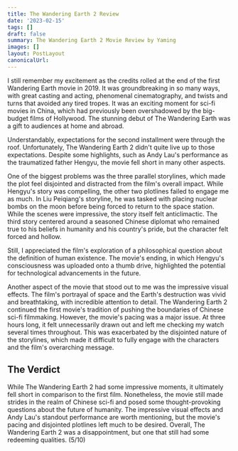 ```yaml
---
title: The Wandering Earth 2 Review
date: '2023-02-15'
tags: []
draft: false
summary: The Wandering Earth 2 Movie Review by Yaming
images: []
layout: PostLayout
canonicalUrl:
---
```

I still remember my excitement as the credits rolled at the end of the first Wandering Earth movie in 2019. It was groundbreaking in so many ways, with great casting and acting, phenomenal cinematography, and twists and turns that avoided any tired tropes. It was an exciting moment for sci-fi movies in China, which had previously been overshadowed by the big-budget films of Hollywood. The stunning debut of The Wandering Earth was a gift to audiences at home and abroad. 

Understandably, expectations for the second installment were through the roof. Unfortunately, The Wandering Earth 2 didn't quite live up to those expectations. Despite some highlights, such as Andy Lau's performance as the traumatized father Hengyu, the movie fell short in many other aspects. 

One of the biggest problems was the three parallel storylines, which made the plot feel disjointed and distracted from the film's overall impact. While Hengyu's story was compelling, the other two plotlines failed to engage me as much. In Liu Peiqiang's storyline, he was tasked with placing nuclear bombs on the moon before being forced to return to the space station. While the scenes were impressive, the story itself felt anticlimactic. The third story centered around a seasoned Chinese diplomat who remained true to his beliefs in humanity and his country's pride, but the character felt forced and hollow. 

Still, I appreciated the film's exploration of a philosophical question about the definition of human existence. The movie's ending, in which Hengyu's consciousness was uploaded onto a thumb drive, highlighted the potential for technological advancements in the future. 

Another aspect of the movie that stood out to me was the impressive visual effects. The film's portrayal of space and the Earth's destruction was vivid and breathtaking, with incredible attention to detail. The Wandering Earth 2 continued the first movie's tradition of pushing the boundaries of Chinese sci-fi filmmaking. However, the movie's pacing was a major issue. At three hours long, it felt unnecessarily drawn out and left me checking my watch several times throughout. This was exacerbated by the disjointed nature of the storylines, which made it difficult to fully engage with the characters and the film's overarching message. 

## The Verdict  
While The Wandering Earth 2 had some impressive moments, it ultimately fell short in comparison to the first film. Nonetheless, the movie still made strides in the realm of Chinese sci-fi and posed some thought-provoking questions about the future of humanity. The impressive visual effects and Andy Lau's standout performance are worth mentioning, but the movie's pacing and disjointed plotlines left much to be desired. Overall, The Wandering Earth 2 was a disappointment, but one that still had some redeeming qualities. (5/10)
